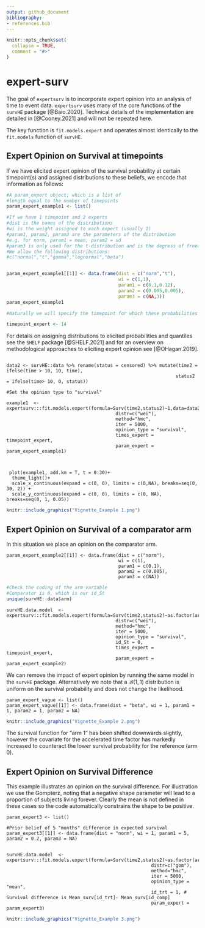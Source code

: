 ```yaml
---
output: github_document
bibliography: 
- references.bib
---
```


<!-- README.md is generated from README.Rmd. Please edit that file -->

```r
knitr::opts_chunk$set(
  collapse = TRUE,
  comment = "#>"
)
```

# expert-surv

<!-- badges: start -->
<!-- badges: end -->

The goal of $\texttt{expertsurv}$ is to incorporate expert opinion into an analysis of time to event data. $\texttt{expertsurv}$ uses many of the core functions of the $\texttt{survHE}$ package [@Baio.2020]. Technical details of the implementation are detailed in [@Cooney.2021] and will not be repeated here. 


The key function is `fit.models.expert` and operates almost identically to the `fit.models` function of $\texttt{survHE}$.

## Expert Opinion on Survival at timepoints

If we have elicited expert opinion of the survival probability at certain timepoint(s) and assigned distributions to these beliefs, we encode that information as follows:

```r
#A param_expert object; which is a list of 
#length equal to the number of timepoints
param_expert_example1 <- list()

#If we have 1 timepoint and 2 experts
#dist is the names of the distributions
#wi is the weight assigned to each expert (usually 1)
#param1, param2, param3 are the parameters of the distribution
#e.g. for norm, param1 = mean, param2 = sd
#param3 is only used for the t-distribution and is the degress of freedom.
#We allow the following distributions:
#c("normal","t","gamma","lognormal","beta") 


param_expert_example1[[1]] <- data.frame(dist = c("norm","t"),
                                         wi = c(1,1),
                                         param1 = c(0.1,0.12),
                                         param2 = c(0.005,0.005),
                                         param3 = c(NA,3))
param_expert_example1

#Naturally we will specify the timepoint for which these probabilities where elicited

timepoint_expert <- 14

```

For details on assigning distributions to elicited probabilities and quantiles see the $\texttt{SHELF}$ package [@SHELF.2021] and for an overview on methodological approaches to eliciting expert opinion see [@OHagan.2019].

```

data2 <- survHE::data %>% rename(status = censored) %>% mutate(time2 = ifelse(time > 10, 10, time),
                                                              status2 = ifelse(time> 10, 0, status))

#Set the opinion type to "survival"

example1  <- expertsurv:::fit.models.expert(formula=Surv(time2,status2)~1,data=data2,
                                        distr=c("wei"),
                                        method="hmc",
                                        iter = 5000,
                                        opinion_type = "survival",
                                        times_expert = timepoint_expert, 
                                        param_expert = param_expert_example1)



```

```
 plot(example1, add.km = T, t = 0:30)+
  theme_light()+
  scale_x_continuous(expand = c(0, 0), limits = c(0,NA), breaks=seq(0, 30, 2)) + 
  scale_y_continuous(expand = c(0, 0), limits = c(0, NA), breaks=seq(0, 1, 0.05))

```

```r
knitr::include_graphics("Vignette_Example 1.png")
```

## Expert Opinion on Survival of a comparator arm


In this situation we place an opinion on the comparator arm.

```
param_expert_example2[[1]] <- data.frame(dist = c("norm"),
                                         wi = c(1),
                                         param1 = c(0.1),
                                         param2 = c(0.005),
                                         param3 = c(NA))
```

```r
#Check the coding of the arm variable
#Comparator is 0, which is our id_St
unique(survHE::data$arm)

```

```
survHE.data.model  <- expertsurv:::fit.models.expert(formula=Surv(time2,status2)~as.factor(arm),data=data2,
                                        distr=c("wei"),
                                        method="hmc",
                                        iter = 5000,
                                        opinion_type = "survival",
                                        id_St = 0, 
                                        times_expert = timepoint_expert, 
                                        param_expert = param_expert_example2)
```

We can remove the impact of expert opinion by running the same model in the $\texttt{survHE}$ package. Alternatively we note that a $\mathcal{B}(1,1)$ distribution is uniform on the survival probability and does not change the likelihood. 

```
param_expert_vague <- list()
param_expert_vague[[1]] <- data.frame(dist = "beta", wi = 1, param1 = 1, param2 = 1, param2 = NA)

```

```r
knitr::include_graphics("Vignette_Example 2.png")
```

The survival function for "arm 1" has been shifted downwards slightly, however the covariate for the accelerated time factor has markedly increased to counteract the lower survival probability for the reference (arm 0).

## Expert Opinion on Survival Difference

This example illustrates an opinion on the survival difference.
For illustration we use the Gompterz, noting that a negative shape parameter will lead to a proportion of subjects living forever.
Clearly the mean is not defined in these cases so the code automatically constrains the shape to be positive. 

```
param_expert3 <- list()

#Prior belief of 5 "months" difference in expected survival
param_expert3[[1]] <- data.frame(dist = "norm", wi = 1, param1 = 5, param2 = 0.2, param3 = NA)


survHE.data.model  <- expertsurv:::fit.models.expert(formula=Surv(time2,status2)~as.factor(arm),data=data2,
                                                     distr=c("gom"),
                                                     method="hmc",
                                                     iter = 5000,
                                                     opinion_type = "mean",
                                                     id_trt = 1, # Survival difference is Mean_surv[id_trt]- Mean_surv[id_comp] 
                                                     param_expert = param_expert3)

```

```r
knitr::include_graphics("Vignette_Example 3.png")
```



